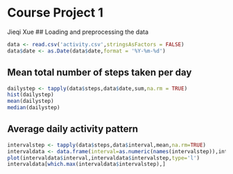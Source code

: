 # Course Project 1
Jieqi Xue
## Loading and preprocessing the data
```r
data <- read.csv('activity.csv',stringsAsFactors = FALSE)
data$date <- as.Date(data$date,format = '%Y-%m-%d')
```
## Mean total number of steps taken per day
```r
dailystep <- tapply(data$steps,data$date,sum,na.rm = TRUE)
hist(dailystep)
mean(dailystep)
median(dailystep)
```
## Average daily activity pattern
```r
intervalstep <- tapply(data$steps,data$interval,mean,na.rm=TRUE)
intervaldata <- data.frame(interval=as.numeric(names(intervalstep)),intervalstep)
plot(intervaldata$interval,intervaldata$intervalstep,type='l')
intervaldata[which.max(intervaldata$intervalstep),]
```
